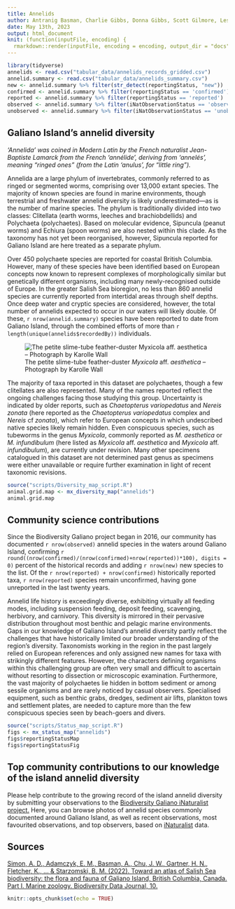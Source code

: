 ```yaml
---
title: Annelids
author: Antranig Basman, Charlie Gibbs, Donna Gibbs, Scott Gilmore, Leslie Harris, Andy Lamb, Andrew Simon
date: May 13th, 2023
output: html_document
knit: (function(inputFile, encoding) {
  rmarkdown::render(inputFile, encoding = encoding, output_dir = "docs") })
---
```


```r
library(tidyverse)
annelids <- read.csv("tabular_data/annelids_records_gridded.csv")
annelid.summary <- read.csv("tabular_data/annelids_summary.csv")
new <- annelid.summary %>% filter(str_detect(reportingStatus, "new")) 
confirmed <- annelid.summary %>% filter(reportingStatus == 'confirmed') 
reported <- annelid.summary %>% filter(reportingStatus == 'reported') 
observed <- annelid.summary %>% filter(iNatObservationStatus == 'observed') 
unobserved <- annelid.summary %>% filter(iNatObservationStatus == 'unobserved') 
```

## Galiano Island's annelid diversity

*‘Annelida’ was coined in Modern Latin by the French naturalist Jean-Baptiste Lamarck from the French 'annélide', deriving from 'annelés', meaning “ringed ones” (from the Latin 'anulus', for “little ring”).*

Annelida are a large phylum of invertebrates, commonly referred to as ringed or segmented worms, comprising over 13,000 extant species. The majority of known species are found in marine environments, though terrestrial and freshwater annelid diversity is likely underestimated—as is the number of marine species. The phylum is traditionally divided into two classes: Clitellata (earth worms, leeches and brachiobdellids) and Polychaeta (polychaetes). Based on molecular evidence, Sipuncula (peanut worms) and Echiura (spoon worms) are also nested within this clade. As the taxonomy has not yet been reorganised, however, Sipuncula reported for Galiano Island are here treated as a separate phylum.

Over 450 polychaete species are reported for coastal British Columbia. However, many of these species have been identified based on European concepts now known to represent complexes of morphologically similar but genetically different organisms, including many newly-recognised outside of Europe. In the greater Salish Sea bioregion, no less than 860 annelid species are currently reported from intertidal areas through shelf depths. Once deep water and cryptic species are considered, however, the total number of annelids expected to occur in our waters will likely double. Of these, `r nrow(annelid.summary)` species have been reported to date from Galiano Island, through the combined efforts of more than `r length(unique(annelids$recordedBy))` individuals.

![The petite slime-tube feather-duster *Myxicola* aff. *aesthetica* – Photograph by Karolle Wall](media/Myxicola_Karolle_Wall.png)

The majority of taxa reported in this dataset are polychaetes, though a few clitellates are also represented. Many of the names reported reflect the ongoing challenges facing those studying this group. Uncertainty is indicated by older reports, such as *Chaetopterus variopedatus* and *Nereis zonata* (here reported as the *Chaetopterus variopedatus* complex and *Nereis* cf *zonata*), which refer to European concepts in which undescribed native species likely remain hidden. Even conspicuous species, such as tubeworms in the genus *Myxicola*, commonly reported as *M. aesthetica* or *M. infundibulum* (here listed as *Myxicola* aff. *aesthetica* and *Myxicola* aff. *infundibulum*), are currently under revision. Many other specimens catalogued in this dataset are not determined past genus as specimens were either unavailable or require further examination in light of recent taxonomic revisions.

```r
source("scripts/Diversity_map_script.R")
animal.grid.map <- mx_diversity_map("annelids")
animal.grid.map
```

## Community science contributions

Since the Biodiversity Galiano project began in 2016, our community has documented `r nrow(observed)` annelid species in the waters around Galiano Island, confirming `r round((nrow(confirmed)/(nrow(confirmed)+nrow(reported))*100), digits = 0)` percent of the historical records and adding `r nrow(new)` new species to the list. Of the `r nrow(reported) + nrow(confirmed)` historically reported taxa, `r nrow(reported)` species remain unconfirmed, having gone unreported in the last twenty years.

Annelid life history is exceedingly diverse, exhibiting virtually all feeding modes, including suspension feeding, deposit feeding, scavenging, herbivory, and carnivory. This diversity is mirrored in their pervasive distribution throughout most benthic and pelagic marine environments. Gaps in our knowledge of Galiano Island’s annelid diversity partly reflect the challenges that have historically limited our broader understanding of the region’s diversity. Taxonomists working in the region in the past largely relied on European references and only assigned new names for taxa with strikingly different features. However, the characters defining organisms within this challenging group are often very small and difficult to ascertain without resorting to dissection or microscopic examination. Furthermore, the vast majority of polychaetes lie hidden in bottom sediment or among sessile organisms and are rarely noticed by casual observers. Specialised equipment, such as benthic grabs, dredges, sediment air lifts, plankton tows and settlement plates, are needed to capture more than the few conspicuous species seen by beach-goers and divers.

```r
source("scripts/Status_map_script.R")
figs <- mx_status_map("annelids")
figs$reportingStatusMap
figs$reportingStatusFig
```

## Top community contributions to our knowledge of the island annelid diversity

Please help contribute to the growing record of the island annelid diversity by submitting your observations to the [Biodiversity Galiano iNaturalist project.](http://inaturalist.org/projects/biodiversity-galiano-island) Here, you can browse photos of annelid species commonly documented around Galiano Island, as well as recent observations, most favourited observations, and top observers, based on [iNaturalist](http://inaturalist.org/) data.

<span class="mxcw-nonLeafletPane mxcw-paneName-TopContributions html-widget leaflet"></span>

## Sources

[Simon, A. D., Adamczyk, E. M., Basman, A., Chu, J. W., Gartner, H. N., Fletcher, K., ... & Starzomski, B. M. (2022). Toward an atlas of Salish Sea biodiversity: the flora and fauna of Galiano Island, British Columbia, Canada. Part I. Marine zoology. Biodiversity Data Journal, 10.](https://bdj.pensoft.net/article/76050/)

```r
knitr::opts_chunk$set(echo = TRUE)
```
